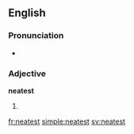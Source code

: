 ==English==

===Pronunciation===
* {{audio|En-us-neatest.ogg|Audio (US)}}

===Adjective===
'''neatest'''

# {{superlative of|neat}}

[[fr:neatest]]
[[simple:neatest]]
[[sv:neatest]]